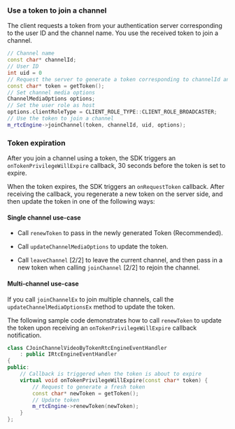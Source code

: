 <PlatformWrapper platform="windows">

### Use a token to join a channel

The client requests a token from your authentication server corresponding to the user ID and the channel name. You use the received token to join a channel.

```cpp
// Channel name
const char* channelId;
// User ID
int uid = 0
// Request the server to generate a token corresponding to channelId and uid
const char* token = getToken();
// Set channel media options
ChannelMediaOptions options;
// Set the user role as host
options.clientRoleType = CLIENT_ROLE_TYPE::CLIENT_ROLE_BROADCASTER;
// Use the token to join a channel
m_rtcEngine->joinChannel(token, channelId, uid, options);
```

### Token expiration 

After you join a channel using a token, the SDK triggers an `onTokenPrivilegeWillExpire` callback, 30 seconds before the token is set to expire.

When the token expires, the SDK triggers an `onRequestToken` callback. After receiving the callback, you regenerate a new token on the server side, and then update the token in one of the following ways:

#### Single channel use-case

* Call `renewToken` to pass in the newly generated Token (Recommended).

* Call `updateChannelMediaOptions` to update the token.

* Call `leaveChannel` [2/2] to leave the current channel, and then pass in a new token when calling `joinChannel` [2/2] to rejoin the channel.

#### Multi-channel use-case

If you call `joinChannelEx` to join multiple channels, call the `updateChannelMediaOptionsEx` method to update the token.

The following sample code demonstrates how to call `renewToken` to update the token upon receiving an `onTokenPrivilegeWillExpire` callback notification.

```cpp
class CJoinChannelVideoByTokenRtcEngineEventHandler
    : public IRtcEngineEventHandler
{
public:
    // Callback is triggered when the token is about to expire
    virtual void onTokenPrivilegeWillExpire(const char* token) {
        // Request to generate a fresh token
        const char* newToken = getToken();
        // Update token
        m_rtcEngine->renewToken(newToken);
    }
};
```

</PlatformWrapper>